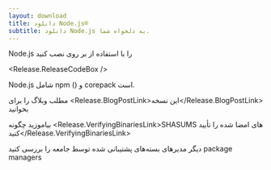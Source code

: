 ```yaml
---
layout: download
title: دانلود Node.js®
subtitle: دانلود Node.js به دلخواه شما.
---
```


<section>
  Node.js را با استفاده از <Release.PlatformDropdown /> بر روی <Release.OperatingSystemDropdown /> نصب کنید

  <Release.ReleaseCodeBox />
</section>

<section>
  Node.js شامل <LinkWithArrow href="https://npmjs.com">npm</LinkWithArrow> (<Release.NpmVersion />) و corepack است.

  مطلب وبلاگ را برای <Release.BlogPostLink>این نسخه</Release.BlogPostLink> بخوانید

  بیاموزید چگونه <Release.VerifyingBinariesLink>SHASUMS های امضا شده را تأیید کنید</Release.VerifyingBinariesLink>

  دیگر مدیرهای بسته‌های پشتیبانی شده توسط جامعه را بررسی کنید <LinkWithArrow href="/download/package-manager/all">package managers</LinkWithArrow>
</section>
